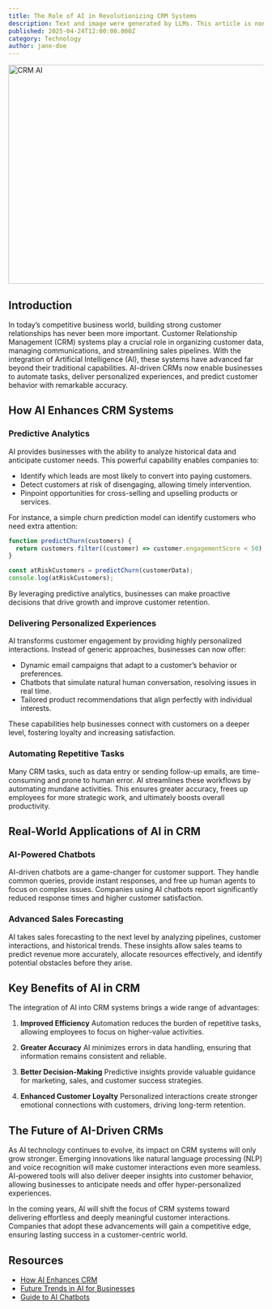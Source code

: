 ```yaml
---
title: The Role of AI in Revolutionizing CRM Systems
description: Text and image were generated by LLMs. This article is nonsense and just demonstrates how a real article might look like.
published: 2025-04-24T12:00:00.000Z
category: Technology
author: jane-doe
---
```


<Image
  src="/assets/blog/the-role-of-ai-in-revolutionizing-crm-systems/hero.webp"
  alt="CRM AI"
  width="768"
  height="432"
  className="w-full rounded-lg"
/>

## Introduction

In today’s competitive business world, building strong customer relationships has never been more important. Customer Relationship Management (CRM) systems play a crucial role in organizing customer data, managing communications, and streamlining sales pipelines. With the integration of Artificial Intelligence (AI), these systems have advanced far beyond their traditional capabilities. AI-driven CRMs now enable businesses to automate tasks, deliver personalized experiences, and predict customer behavior with remarkable accuracy.

## How AI Enhances CRM Systems

### Predictive Analytics

AI provides businesses with the ability to analyze historical data and anticipate customer needs. This powerful capability enables companies to:

- Identify which leads are most likely to convert into paying customers.
- Detect customers at risk of disengaging, allowing timely intervention.
- Pinpoint opportunities for cross-selling and upselling products or services.

For instance, a simple churn prediction model can identify customers who need extra attention:

```js
function predictChurn(customers) {
  return customers.filter((customer) => customer.engagementScore < 50);
}

const atRiskCustomers = predictChurn(customerData);
console.log(atRiskCustomers);
```

By leveraging predictive analytics, businesses can make proactive decisions that drive growth and improve customer retention.

### Delivering Personalized Experiences

AI transforms customer engagement by providing highly personalized interactions. Instead of generic approaches, businesses can now offer:

- Dynamic email campaigns that adapt to a customer’s behavior or preferences.
- Chatbots that simulate natural human conversation, resolving issues in real time.
- Tailored product recommendations that align perfectly with individual interests.

These capabilities help businesses connect with customers on a deeper level, fostering loyalty and increasing satisfaction.

### Automating Repetitive Tasks

Many CRM tasks, such as data entry or sending follow-up emails, are time-consuming and prone to human error. AI streamlines these workflows by automating mundane activities. This ensures greater accuracy, frees up employees for more strategic work, and ultimately boosts overall productivity.

## Real-World Applications of AI in CRM

### AI-Powered Chatbots

AI-driven chatbots are a game-changer for customer support. They handle common queries, provide instant responses, and free up human agents to focus on complex issues. Companies using AI chatbots report significantly reduced response times and higher customer satisfaction.

### Advanced Sales Forecasting

AI takes sales forecasting to the next level by analyzing pipelines, customer interactions, and historical trends. These insights allow sales teams to predict revenue more accurately, allocate resources effectively, and identify potential obstacles before they arise.

## Key Benefits of AI in CRM

The integration of AI into CRM systems brings a wide range of advantages:

1. **Improved Efficiency**
   Automation reduces the burden of repetitive tasks, allowing employees to focus on higher-value activities.

2. **Greater Accuracy**
   AI minimizes errors in data handling, ensuring that information remains consistent and reliable.

3. **Better Decision-Making**
   Predictive insights provide valuable guidance for marketing, sales, and customer success strategies.

4. **Enhanced Customer Loyalty**
   Personalized interactions create stronger emotional connections with customers, driving long-term retention.

## The Future of AI-Driven CRMs

As AI technology continues to evolve, its impact on CRM systems will only grow stronger. Emerging innovations like natural language processing (NLP) and voice recognition will make customer interactions even more seamless. AI-powered tools will also deliver deeper insights into customer behavior, allowing businesses to anticipate needs and offer hyper-personalized experiences.

In the coming years, AI will shift the focus of CRM systems toward delivering effortless and deeply meaningful customer interactions. Companies that adopt these advancements will gain a competitive edge, ensuring lasting success in a customer-centric world.

## Resources

- [How AI Enhances CRM](https://example.com)
- [Future Trends in AI for Businesses](https://example.com)
- [Guide to AI Chatbots](https://example.com)
